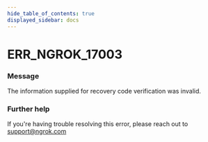 ```yaml
---
hide_table_of_contents: true
displayed_sidebar: docs
---
```



# ERR_NGROK_17003

### Message

The information supplied for recovery code verification was invalid.

### Further help

If you're having trouble resolving this error, please reach out to [support@ngrok.com](mailto:support@ngrok.com?subject=Help%20with%20ERR_NGROK_17003)

<ErrorDetails error="err_ngrok_17003" />
